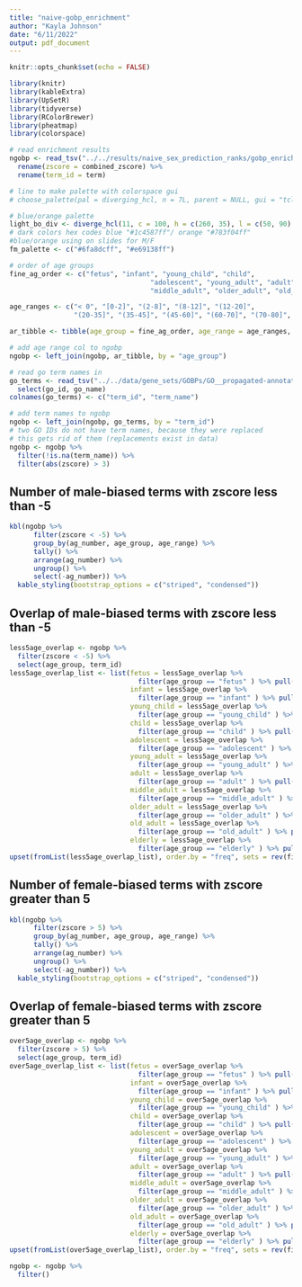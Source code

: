 ```yaml
---
title: "naive-gobp_enrichment"
author: "Kayla Johnson"
date: "6/11/2022"
output: pdf_document
---
```


```r
knitr::opts_chunk$set(echo = FALSE)

library(knitr)
library(kableExtra)
library(UpSetR)
library(tidyverse)
library(RColorBrewer)
library(pheatmap)
library(colorspace)
```

```r
# read enrichment results
ngobp <- read_tsv("../../results/naive_sex_prediction_ranks/gobp_enrichment.tsv") %>% 
  rename(zscore = combined_zscore) %>% 
  rename(term_id = term)

# line to make palette with colorspace gui
# choose_palette(pal = diverging_hcl, n = 7L, parent = NULL, gui = "tcltk")

# blue/orange palette
light_bo_div <- diverge_hcl(11, c = 100, h = c(260, 35), l = c(50, 90), rev = T)
# dark colors hex codes blue "#1c4587ff"/ orange "#783f04ff"
#blue/orange using on slides for M/F
fm_palette <- c("#6fa8dcff", "#e69138ff")

# order of age groups
fine_ag_order <- c("fetus", "infant", "young_child", "child", 
                                   "adolescent", "young_adult", "adult", 
                                   "middle_adult", "older_adult", "old_adult", "elderly")

age_ranges <- c("< 0", "[0-2]", "(2-8]", "(8-12]", "(12-20]", 
                "(20-35]", "(35-45]", "(45-60]", "(60-70]", "(70-80]", "> 80")

ar_tibble <- tibble(age_group = fine_ag_order, age_range = age_ranges, ag_number = c(1:11))

# add age range col to ngobp
ngobp <- left_join(ngobp, ar_tibble, by = "age_group")

# read go term names in
go_terms <- read_tsv("../../data/gene_sets/GOBPs/GO__propagated-annotations__term-size10-200__Homo_sapiens__Entrez__BP__EXP_IDA_IPI_IMP_IGI_TAS_IC.tsv") %>% 
  select(go_id, go_name)
colnames(go_terms) <- c("term_id", "term_name")

# add term names to ngobp
ngobp <- left_join(ngobp, go_terms, by = "term_id")
# two GO IDs do not have term names, because they were replaced 
# this gets rid of them (replacements exist in data)
ngobp <- ngobp %>% 
  filter(!is.na(term_name)) %>% 
  filter(abs(zscore) > 3)
```

## Number of male-biased terms with zscore less than -5
```r
kbl(ngobp %>%
      filter(zscore < -5) %>% 
      group_by(ag_number, age_group, age_range) %>% 
      tally() %>% 
      arrange(ag_number) %>% 
      ungroup() %>% 
      select(-ag_number)) %>% 
  kable_styling(bootstrap_options = c("striped", "condensed"))
```

## Overlap of male-biased terms with zscore less than -5
```r
less5age_overlap <- ngobp %>%
  filter(zscore < -5) %>% 
  select(age_group, term_id)
less5age_overlap_list <- list(fetus = less5age_overlap %>% 
                                filter(age_group == "fetus" ) %>% pull(term_id), 
                              infant = less5age_overlap %>% 
                                filter(age_group == "infant" ) %>% pull(term_id), 
                              young_child = less5age_overlap %>% 
                                filter(age_group == "young_child" ) %>% pull(term_id), 
                              child = less5age_overlap %>% 
                                filter(age_group == "child" ) %>% pull(term_id), 
                              adolescent = less5age_overlap %>% 
                                filter(age_group == "adolescent" ) %>% pull(term_id), 
                              young_adult = less5age_overlap %>% 
                                filter(age_group == "young_adult" ) %>% pull(term_id), 
                              adult = less5age_overlap %>% 
                                filter(age_group == "adult" ) %>% pull(term_id), 
                              middle_adult = less5age_overlap %>% 
                                filter(age_group == "middle_adult" ) %>% pull(term_id), 
                              older_adult = less5age_overlap %>% 
                                filter(age_group == "older_adult" ) %>% pull(term_id), 
                              old_adult = less5age_overlap %>% 
                                filter(age_group == "old_adult" ) %>% pull(term_id), 
                              elderly = less5age_overlap %>% 
                                filter(age_group == "elderly" ) %>% pull(term_id))
upset(fromList(less5age_overlap_list), order.by = "freq", sets = rev(fine_ag_order), keep.order = TRUE)
```
## Number of female-biased terms with zscore greater than 5
```r
kbl(ngobp %>%
      filter(zscore > 5) %>% 
      group_by(ag_number, age_group, age_range) %>% 
      tally() %>% 
      arrange(ag_number) %>% 
      ungroup() %>% 
      select(-ag_number)) %>% 
  kable_styling(bootstrap_options = c("striped", "condensed"))
```

## Overlap of female-biased terms with zscore greater than 5
```r
over5age_overlap <- ngobp %>%
  filter(zscore > 5) %>% 
  select(age_group, term_id)
over5age_overlap_list <- list(fetus = over5age_overlap %>% 
                                filter(age_group == "fetus" ) %>% pull(term_id), 
                              infant = over5age_overlap %>% 
                                filter(age_group == "infant" ) %>% pull(term_id), 
                              young_child = over5age_overlap %>% 
                                filter(age_group == "young_child" ) %>% pull(term_id), 
                              child = over5age_overlap %>% 
                                filter(age_group == "child" ) %>% pull(term_id), 
                              adolescent = over5age_overlap %>% 
                                filter(age_group == "adolescent" ) %>% pull(term_id), 
                              young_adult = over5age_overlap %>% 
                                filter(age_group == "young_adult" ) %>% pull(term_id), 
                              adult = over5age_overlap %>% 
                                filter(age_group == "adult" ) %>% pull(term_id), 
                              middle_adult = over5age_overlap %>% 
                                filter(age_group == "middle_adult" ) %>% pull(term_id), 
                              older_adult = over5age_overlap %>% 
                                filter(age_group == "older_adult" ) %>% pull(term_id), 
                              old_adult = over5age_overlap %>% 
                                filter(age_group == "old_adult" ) %>% pull(term_id), 
                              elderly = over5age_overlap %>% 
                                filter(age_group == "elderly" ) %>% pull(term_id))
upset(fromList(over5age_overlap_list), order.by = "freq", sets = rev(fine_ag_order), keep.order = TRUE)
```

```r
ngobp <- ngobp %>% 
  filter()
```



